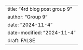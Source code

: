 ---
title: "4rd blog post group 9"
author: "Group 9"
date: "2024-11-4"
date-modified: "2024-11-4"
draft: FALSE
---